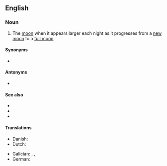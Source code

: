 ==English==

===Noun===
{{en-noun|head=[[wax]]ing [[moon]]}}

# The [[moon]] when it appears larger each night as it progresses from a [[new moon]] to a [[full moon]].

====Synonyms====
* {{l|en|crescent moon}}

====Antonyms====
* {{l|en|waning moon}}

====See also====
* {{l|en|new moon}}
* {{l|en|full moon}}
* {{l|en|old moon}}

====Translations====
{{trans-top|The moon as it progresses from a new moon to a full moon}}
* Danish: {{t|da|tiltagende måne}}
* Dutch: {{t+|nl|wassende maan|f}}
{{trans-mid}}
* Galician: {{t|gl|cuarto crecente|m}}, {{t+|gl|abalo|m}}, {{t|gl|enchente|m}}
* German: {{t|de|zunehmender Mond|m}}
{{trans-bottom}}